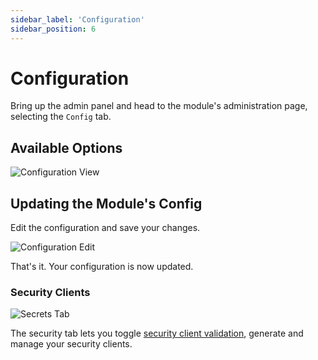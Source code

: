```yaml
---
sidebar_label: 'Configuration'
sidebar_position: 6
---
```


# Configuration

Bring up the admin panel and head to the module's administration page,
selecting the `Config` tab.

## Available Options

![Configuration View](/img/modules/router/admin/config_view.png)

## Updating the Module's Config

Edit the configuration and save your changes.

![Configuration Edit](/img/modules/forms/admin/config_edit.png)

That's it. Your configuration is now updated.

### Security Clients

![Secrets Tab](/img/modules/router/admin/security_client_view.png)

The security tab lets you toggle [security client validation](./security), generate and manage your security clients.
